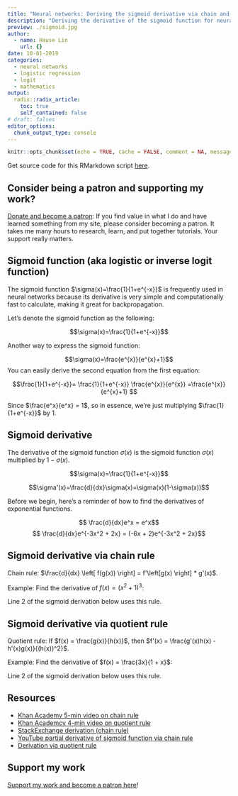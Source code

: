 ```yaml
---
title: "Neural networks: Deriving the sigmoid derivative via chain and quotient rules"
description: "Deriving the derivative of the sigmoid function for neural networks"
preview: ./sigmoid.jpg
author:
  - name: Hause Lin
    url: {}
date: 10-01-2019
categories: 
  - neural networks
  - logistic regression
  - logit
  - mathematics
output:
  radix::radix_article:
    toc: true
    self_contained: false
# draft: falses
editor_options: 
  chunk_output_type: console
---
```


```r
knitr::opts_chunk$set(echo = TRUE, cache = FALSE, comment = NA, message = FALSE, warning = FALSE)
```

<script data-ad-client="ca-pub-4491293927954947" async src="https://pagead2.googlesyndication.com/pagead/js/adsbygoogle.js"></script>

Get source code for this RMarkdown script [here](https://github.com/hauselin/rtutorialsite/blob/master/_posts/2019-12-01-neural-networks-deriving-the-sigmoid-derivative/neural-networks-deriving-the-sigmoid-derivative.Rmd).

## Consider being a patron and supporting my work?

[Donate and become a patron](https://donorbox.org/support-my-teaching): If you find value in what I do and have learned something from my site, please consider becoming a patron. It takes me many hours to research, learn, and put together tutorials. Your support really matters.

## Sigmoid function (aka logistic or inverse logit function)

The sigmoid function $\sigma(x)=\frac{1}{1+e^{-x}}$ is frequently used in neural networks because its derivative is very simple and computationally fast to calculate, making it great for backpropagation. 

Let's denote the sigmoid function as the following:

$$\sigma(x)=\frac{1}{1+e^{-x}}$$

Another way to express the sigmoid function:

$$\sigma(x)=\frac{e^{x}}{e^{x}+1}$$
You can easily derive the second equation from the first equation:

$$\frac{1}{1+e^{-x}}=
\frac{1}{1+e^{-x}} \frac{e^{x}}{e^{x}}
=\frac{e^{x}}{e^{x}+1}
$$

Since $\frac{e^x}{e^x} = 1$, so in essence, we're just multiplying $\frac{1}{1+e^{-x}}$ by 1.

## Sigmoid derivative

The derivative of the sigmoid function $\sigma(x)$ is the sigmoid function $\sigma(x)$ multiplied by $1 - \sigma(x)$.

$$\sigma(x)=\frac{1}{1+e^{-x}}$$

$$\sigma'(x)=\frac{d}{dx}\sigma(x)=\sigma(x)(1-\sigma(x))$$

Before we begin, here's a reminder of how to find the derivatives of exponential functions.

$$ \frac{d}{dx}e^x = e^x$$
$$ \frac{d}{dx}e^{-3x^2 + 2x} = (-6x + 2)e^{-3x^2 + 2x}$$

## Sigmoid derivative via chain rule

Chain rule: $\frac{d}{dx} \left[ f(g(x)) \right] = f'\left[g(x) \right] * g'(x)$. 

Example: Find the derivative of $f(x) = (x^2 + 1)^3$:

\begin{aligned}
f'(x) &= 3(x^2 + 1)^{3-1} * 2x^{2-1}\\
&= 3(x^2 + 1)^2(2x) \\
&= 6x(x^2 + 1)^2
\end{aligned}

Line 2 of the sigmoid derivation below uses this rule.

\begin{aligned}
\frac{d}{dx} \sigma(x) &= \frac{d}{dx} \left[  \frac{1}{1+e^{-x}} \right] =\frac{d}{dx}(1+e^{-x})^{-1} \\
&=-1*(1+e^{-x})^{-2}(-e^{-x}) \\
&=\frac{-e^{-x}}{-(1+e^{-x})^{2}} \\
&=\frac{e^{-x}}{(1+e^{-x})^{2}} \\
&=\frac{1}{1+e^{-x}}  \frac{e^{-x}}{1+e^{-x}} \\
&=\frac{1}{1+e^{-x}}  \frac{e^{-x} + (1 - 1)}{1+e^{-x}} \\
&=\frac{1}{1+e^{-x}}  \frac{(1 + e^{-x}) - 1}{1+e^{-x}} \\
&=\frac{1}{1+e^{-x}}  \left[ \frac{(1 + e^{-x})}{1+e^{-x}} - \frac{1}{1+e^{-x}} \right] \\
&=\frac{1}{1+e^{-x}}  \left[ 1 - \frac{1}{1+e^{-x}} \right] \\
&=\sigma(x) (1-\sigma(x)) \\
\end{aligned}

## Sigmoid derivative via quotient rule

Quotient rule: If $f(x) = \frac{g(x)}{h(x)}$, then $f'(x) = \frac{g'(x)h(x) - h'(x)g(x)}{(h(x))^2}$. 

Example: Find the derivative of $f(x) = \frac{3x}{1 + x}$:

\begin{aligned}
f'(x) &= \frac{(\frac{d}{dx}(3x))*(1+x) - (\frac{d}{dx}(1+x)) * (3x)} {(1+x)^2} \\
&= \frac{3(1 + x) - 1(3x)}{(1+x)^2} \\
&= \frac{3 + 3x - 3x}{(1+x)^2} \\
&= \frac{3}{(1+x)^2}
\end{aligned}

Line 2 of the sigmoid derivation below uses this rule.

\begin{aligned}
\frac{d}{dx} \sigma(x) &= \frac{d}{dx} \left[  \frac{1}{1+e^{-x}} \right] \\
&=\frac{(0)(1 + e^{-x}) - (-e^{-x})(1)}{(1 + e^{-x})^2} \\
&=\frac{e^{-x}}{(1 + e^{-x})^2} \\
&=\frac{1}{1+e^{-x}}  \frac{e^{-x}}{1+e^{-x}} \\
&=\frac{1}{1+e^{-x}}  \frac{e^{-x} + (1 - 1)}{1+e^{-x}} \\
&=\frac{1}{1+e^{-x}}  \frac{(1 + e^{-x}) - 1}{1+e^{-x}} \\
&=\frac{1}{1+e^{-x}}  \left[ \frac{(1 + e^{-x})}{1+e^{-x}} - \frac{1}{1+e^{-x}} \right] \\
&=\frac{1}{1+e^{-x}}  \left[ 1 - \frac{1}{1+e^{-x}} \right] \\
&=\sigma(x) (1-\sigma(x)) \\
\end{aligned}

## Resources

* [Khan Academy 5-min video on chain rule](https://www.khanacademy.org/math/ap-calculus-ab/ab-differentiation-2-new/ab-3-1a/v/chain-rule-introduction)
* [Khan Academcy 4-min video on quotient rule](https://www.khanacademy.org/math/ap-calculus-ab/ab-differentiation-1-new/ab-2-9/v/quotient-rule)
* [StackExchange derivation (chain rule)](https://math.stackexchange.com/questions/78575/derivative-of-sigmoid-function-sigma-x-frac11e-x)
* [YouTube partial derivative of sigmoid function via chain rule](https://www.youtube.com/watch?v=uDXVNsG5ln0)
* [Derivation via quotient rule](https://beckernick.github.io/sigmoid-derivative-neural-network/)

## Support my work

[Support my work and become a patron here](https://donorbox.org/support-my-teaching)!
